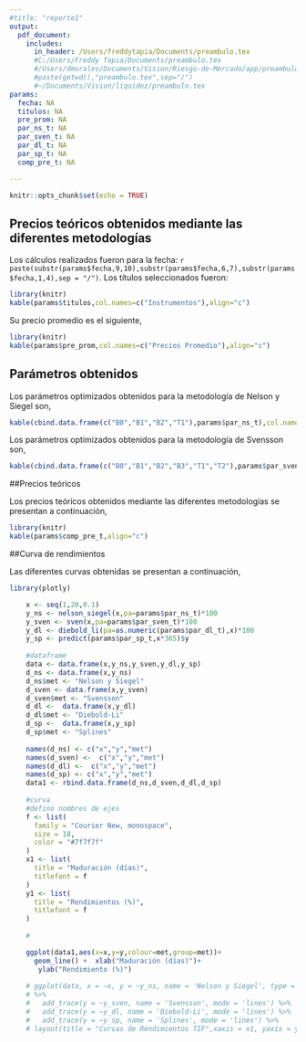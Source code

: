 ```yaml
---
#title: "reporte1"
output: 
  pdf_document:
    includes:
      in_header: /Users/freddytapia/Documents/preambulo.tex
      #C:/Users/Freddy Tapia/Documents/preambulo.tex
      #/Users/dmorales/Documents/Vision/Riesgo-de-Mercado/app/preambulo.tex
      #paste(getwd(),"preambulo.tex",sep="/") 
      #~/Documents/Vision/liquidez/preambulo.tex
params:
  fecha: NA
  titulos: NA
  pre_prom: NA
  par_ns_t: NA
  par_sven_t: NA
  par_dl_t: NA
  par_sp_t: NA
  comp_pre_t: NA

---
```


```r
knitr::opts_chunk$set(echo = TRUE)
```

## Precios teóricos obtenidos mediante las diferentes metodologías

Los cálculos realizados fueron para la fecha: `r paste(substr(params$fecha,9,10),substr(params$fecha,6,7),substr(params$fecha,1,4),sep = "/")`. Los títulos seleccionados fueron:

```r
library(knitr)
kable(params$titulos,col.names=c("Instrumentos"),align="c")
```

Su precio promedio es el siguiente, 


```r
library(knitr)
kable(params$pre_prom,col.names=c("Precios Promedio"),align="c")
```

## Parámetros obtenidos

Los parámetros optimizados obtenidos para la metodología de Nelson y Siegel son,

```r
kable(cbind.data.frame(c("B0","B1","B2","T1"),params$par_ns_t),col.names=c("Parámetros","Valores"),align="c")
```

Los parámetros optimizados obtenidos para la metodología de Svensson son,

```r
kable(cbind.data.frame(c("B0","B1","B2","B3","T1","T2"),params$par_sven_t),col.names=c("Parámetros","Valores"),align="c")
```

##Precios teóricos

Los precios teóricos obtenidos mediante las diferentes metodologías se presentan a continuación,

```r
library(knitr)
kable(params$comp_pre_t,align="c")
```

##Curva de rendimientos

Las diferentes curvas obtenidas se presentan a continuación,

```r
library(plotly)

    x <- seq(1,20,0.1)
    y_ns <- nelson_siegel(x,pa=params$par_ns_t)*100
    y_sven <- sven(x,pa=params$par_sven_t)*100
    y_dl <- diebold_li(pa=as.numeric(params$par_dl_t),x)*100
    y_sp <- predict(params$par_sp_t,x*365)$y
  
    #dataframe
    data <- data.frame(x,y_ns,y_sven,y_dl,y_sp)
    d_ns <- data.frame(x,y_ns)
    d_ns$met <- "Nelson y Siegel"
    d_sven <- data.frame(x,y_sven)
    d_sven$met <- "Svensson"
    d_dl <-  data.frame(x,y_dl)
    d_dl$met <- "Diebold-Li"
    d_sp <-  data.frame(x,y_sp)
    d_sp$met <- "Splines"
    
    names(d_ns) <- c("x","y","met")
    names(d_sven) <-  c("x","y","met")
    names(d_dl) <-  c("x","y","met")
    names(d_sp) <- c("x","y","met")
    data1 <- rbind.data.frame(d_ns,d_sven,d_dl,d_sp)
    
    #curva 
    #defino nombres de ejes
    f <- list(
      family = "Courier New, monospace",
      size = 18,
      color = "#7f7f7f"
    )
    x1 <- list(
      title = "Maduración (días)",
      titlefont = f
    )
    y1 <- list(
      title = "Rendimientos (%)",
      titlefont = f
    )
    
    #

    ggplot(data1,aes(x=x,y=y,colour=met,group=met))+
      geom_line() +  xlab("Maduración (días)")+
       ylab("Rendimiento (%)")
    
    # ggplot(data, x = ~x, y = ~y_ns, name = 'Nelson y Siegel', type = 'scatter',          mode = 'lines') 
    # %>%
    #   add_trace(y = ~y_sven, name = 'Svensson', mode = 'lines') %>% 
    #   add_trace(y = ~y_dl, name = 'Diebold-Li', mode = 'lines') %>% 
    #   add_trace(y = ~y_sp, name = 'Splines', mode = 'lines') %>%
    # layout(title = "Curvas de Rendimientos TIF",xaxis = x1, yaxis = y1)
```
